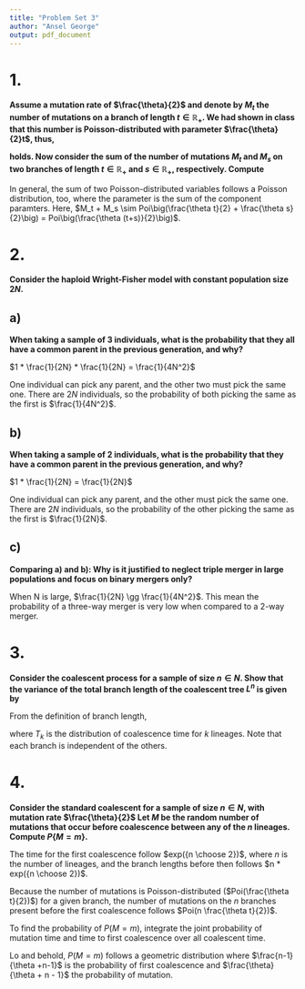 ```yaml
---
title: "Problem Set 3"
author: "Ansel George"
output: pdf_document
---
```


# 1.

**Assume a mutation rate of $\frac{\theta}{2}$ and denote by $M_t$ the number
of mutations on a branch of length $t \in \mathbb{R}_{+}$. We had shown in
class that this number is Poisson-distributed with parameter
$\frac{\theta}{2}t$, thus,**

\begin{equation}
P\{M_t = m\} = \frac{1}{m!}\Big(\frac{\theta}{2}t\Big)^m e^{\frac{\theta}{2}t}
\end{equation}

**holds. Now consider the sum of the number of mutations $M_t$ and $M_s$ on two
branches of length $t \in \mathbb{R}_{+}$ and $s \in \mathbb{R}_{+}$,
respectively. Compute**

\begin{equation}
P\{M_t + M_s = l\} \textrm{.}
\end{equation}

\begin{align}
P\{M_t + M_s = l\} &= \sum_{m=0}^l \Big( \frac{1}{m!} \big( \frac{\theta t}{2} \big)^{m} \mathrm{e}^{-\frac{\theta t}{2}} \Big) \Big( \frac{1}{(l-m)!} \big( \frac{\theta s}{2} \big)^{l-m} \mathrm{e}^{-\frac{\theta s}{2}} \Big) \\
  &= \sum_{m=0}^l \Big( \frac{1}{(l-m)!m!} \big( \frac{\theta (t+s)}{2} \big)^{l} \mathrm{e}^{-\frac{\theta (t+s)}{2}} \Big) \\
  &= \frac{1}{l!} \mathrm{e}^{\frac{-\theta (t+s)}{2} }  \sum_{m=0}^l \frac{l!}{(l-m)!m!} \big( \frac{\theta t}{2} \big)^{m} \big( \frac{\theta s}{2} \big)^{l-m}  \\
  &= \frac{1}{l!} \mathrm{e}^{\frac{-\theta (t+s)}{2}} \big( \frac{\theta t}{2} + \frac{\theta s}{2} \big)^{l} \\
  &= \frac{1}{l!} \mathrm{e}^{\frac{-\theta (t+s)}{2}} \big( \frac{\theta (t+s)}{2} \big)^{l} \\
  &\sim Poisson\Big(\frac{\theta (t+s)}{2}\Big)
\end{align}

In general, the sum of two Poisson-distributed variables follows a Poisson
distribution, too, where the parameter is the sum of the component paramters.
Here, $M_t + M_s \sim Poi\big(\frac{\theta t}{2} + \frac{\theta s}{2}\big) =
Poi\big(\frac{\theta (t+s)}{2}\big)$.


# 2.
**Consider the haploid Wright-Fisher model with constant population size
$2N$.**

## a)
**When taking a sample of 3 individuals, what is the probability that they all
have a common parent in the previous generation, and why?**

$1 * \frac{1}{2N} * \frac{1}{2N} = \frac{1}{4N^2}$

One individual can pick any parent, and the other two must pick the same one.
There are $2N$ individuals, so the probability of both picking the same as the
first is $\frac{1}{4N^2}$.


## b)
**When taking a sample of 2 individuals, what is the probability that they have
a common parent in the previous generation, and why?**

$1 * \frac{1}{2N} = \frac{1}{2N}$

One individual can pick any parent, and the other must pick the same one.
There are $2N$ individuals, so the probability of the other picking the same as
the first is $\frac{1}{2N}$.


## c)
**Comparing a) and b): Why is it justified to neglect triple merger in large
populations and focus on binary mergers only?**

When N is large, $\frac{1}{2N} \gg \frac{1}{4N^2}$. This mean the probability
of a three-way merger is very low when compared to a 2-way merger.


# 3.
**Consider the coalescent process for a sample of size $n \in N$. Show that the
variance of the total branch length of the coalescent tree $L^n$ is given by**

\begin{equation}
V[L^n] = \sum^{n-1}_{k=1} \frac{4}{k^2}
\end{equation}

From the definition of branch length,

\begin{align}
L^n &= \sum_{i=2}^{n} k T_k
\end{align}

where $T_k$ is the distribution of coalescence time for $k$ lineages. Note that
each branch is independent of the others.

\begin{align}
Var[L^n] &= Var\Big( \sum_{i=2}^{n} k T_k \Big) \\
  &= \sum_{i=2}^{n} Var(k T_k) \\
  &= \sum_{i=2}^{n} k^2 Var(T_k) \\
  &= \sum_{i=2}^{n} k^2 \big( \frac{1}{{k \choose 2}} \big)^2 \\
  &= \sum_{i=2}^{n} k^2 \big( \frac{2}{k(k-1)} \big)^2 \\
  &= \sum_{i=2}^{n} \frac{4}{(k-1)^2} \\
  &= \sum_{i=1}^{n-1} \frac{4}{k^2} \\
\end{align}


# 4.
**Consider the standard coalescent for a sample of size $n \in N$, with
mutation rate $\frac{\theta}{2}$ Let $M$ be the random number of mutations that
occur before coalescence between any of the $n$ lineages. Compute $P\{M =
m\}$.**

The time for the first coalescence follow $exp({n \choose 2})$, where $n$ is
the number of lineages, and the branch lengths before then follows $n * exp({n
\choose 2})$.

Because the number of mutations is Poisson-distributed ($Poi(\frac{\theta
t}{2})$) for a given branch, the number of mutations on the $n$ branches
present before the first coalescence follows $Poi(n \frac{\theta t}{2})$.

To find the probability of $P(M=m)$, integrate the joint probability of
mutation time and time to first coalescence over all coalescent time.

\begin{align}
P(M = m) &= \int_0^\infty Poi\big(n \frac{\theta t}{2}\big) Exp\big({n \choose 2}t\big) \mathrm{d}t \\
  &= \int_0^\infty \Big( \frac{\theta n t}{2} \Big)^m \mathrm{e}^{-\frac{\theta n t}{2}} \frac{1}{m!} {n \choose 2} \mathrm{e}^{-{n \choose 2}t} \mathrm{d}t \\
  &= \frac{1}{m!} {n \choose 2} \Big( \frac{\theta n}{2} \Big)^m \int_0^\infty t^m \mathrm{e}^{-\big( \frac{\theta n + n(n-1)}{2} t\big)} \mathrm{d}t \\
  &= \dots \textrm{m iterations of integration by parts} \dots \\
  &= \frac{1}{m!} {n \choose 2} \Big( \frac{\theta n}{2} \Big)^m  m! \Big(\frac{2}{n\theta + n(n-1)} \Big)^{m+1} \\
  &= \frac{1}{m!} {n \choose 2} \Big( \frac{\theta n}{2} \Big)^m  m! \Big(\frac{2}{n\theta + n(n-1)} \Big)^{m+1} \\
  &= \Big( \frac{n-1}{\theta + n - 1} \Big)  \Big(\frac{\theta}{\theta + n - 1} \Big)^{m}
\end{align}


Lo and behold, $P(M=m)$ follows a geometric distribution where
$\frac{n-1}{\theta +n-1}$ is the probability of first coalescence and
$\frac{\theta}{\theta + n - 1}$ the probability of mutation.
